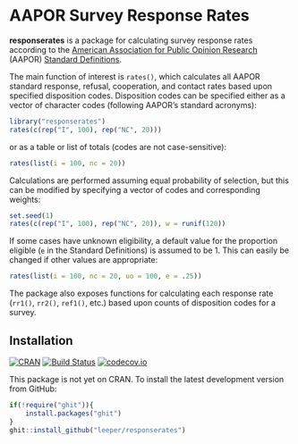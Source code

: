 # AAPOR Survey Response Rates #

**responserates** is a package for calculating survey response rates according to the [American Association for Public Opinion Research](http://www.aapor.org/) (AAPOR) [Standard Definitions](http://www.aapor.org/AAPOR_Main/media/publications/Standard-Definitions20169theditionfinal.pdf).

The main function of interest is `rates()`, which calculates all AAPOR standard response, refusal, cooperation, and contact rates based upon specified disposition codes. Disposition codes can be specified either as a vector of character codes (following AAPOR's standard acronyms):


```r
library("responserates")
rates(c(rep("I", 100), rep("NC", 20)))
```

or as a table or list of totals (codes are not case-sensitive):

```r
rates(list(i = 100, nc = 20))
```

Calculations are performed assuming equal probability of selection, but this can be modified by specifying a vector of codes and corresponding weights:

```r
set.seed(1)
rates(c(rep("I", 100), rep("NC", 20)), w = runif(120))
```

If some cases have unknown eligibility, a default value for the proportion eligible (`e` in the Standard Definitions) is assumed to be 1. This can easily be changed if other values are appropriate:

```r
rates(list(i = 100, nc = 20, uo = 100, e = .25))
```


The package also exposes functions for calculating each response rate (`rr1()`, `rr2()`, `ref1()`, etc.) based upon counts of disposition codes for a survey.


## Installation ##

[![CRAN](http://www.r-pkg.org/badges/version/responserates)](http://cran.r-project.org/package=responserates)
[![Build Status](https://travis-ci.org/leeper/responserates.png?branch=master)](https://travis-ci.org/leeper/responserates)
[![codecov.io](http://codecov.io/github/leeper/responserates/coverage.svg?branch=master)](http://codecov.io/github/leeper/responserates?branch=master)

This package is not yet on CRAN. To install the latest development version from GitHub:

```R
if(!require("ghit")){
    install.packages("ghit")
}
ghit::install_github("leeper/responserates")
```

